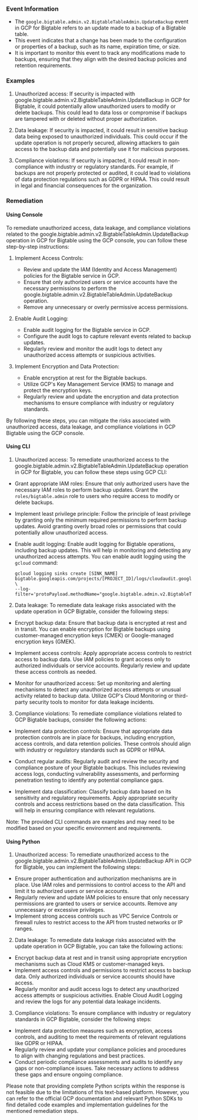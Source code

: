 
### Event Information

- The `google.bigtable.admin.v2.BigtableTableAdmin.UpdateBackup` event in GCP for Bigtable refers to an update made to a backup of a Bigtable table.
- This event indicates that a change has been made to the configuration or properties of a backup, such as its name, expiration time, or size.
- It is important to monitor this event to track any modifications made to backups, ensuring that they align with the desired backup policies and retention requirements.


### Examples

1. Unauthorized access: If security is impacted with google.bigtable.admin.v2.BigtableTableAdmin.UpdateBackup in GCP for Bigtable, it could potentially allow unauthorized users to modify or delete backups. This could lead to data loss or compromise if backups are tampered with or deleted without proper authorization.

2. Data leakage: If security is impacted, it could result in sensitive backup data being exposed to unauthorized individuals. This could occur if the update operation is not properly secured, allowing attackers to gain access to the backup data and potentially use it for malicious purposes.

3. Compliance violations: If security is impacted, it could result in non-compliance with industry or regulatory standards. For example, if backups are not properly protected or audited, it could lead to violations of data protection regulations such as GDPR or HIPAA. This could result in legal and financial consequences for the organization.

### Remediation

#### Using Console

To remediate unauthorized access, data leakage, and compliance violations related to the google.bigtable.admin.v2.BigtableTableAdmin.UpdateBackup operation in GCP for Bigtable using the GCP console, you can follow these step-by-step instructions:

1. Implement Access Controls:
   - Review and update the IAM (Identity and Access Management) policies for the Bigtable service in GCP.
   - Ensure that only authorized users or service accounts have the necessary permissions to perform the google.bigtable.admin.v2.BigtableTableAdmin.UpdateBackup operation.
   - Remove any unnecessary or overly permissive access permissions.

2. Enable Audit Logging:
   - Enable audit logging for the Bigtable service in GCP.
   - Configure the audit logs to capture relevant events related to backup updates.
   - Regularly review and monitor the audit logs to detect any unauthorized access attempts or suspicious activities.

3. Implement Encryption and Data Protection:
   - Enable encryption at rest for the Bigtable backups.
   - Utilize GCP's Key Management Service (KMS) to manage and protect the encryption keys.
   - Regularly review and update the encryption and data protection mechanisms to ensure compliance with industry or regulatory standards.

By following these steps, you can mitigate the risks associated with unauthorized access, data leakage, and compliance violations in GCP Bigtable using the GCP console.

#### Using CLI

1. Unauthorized access: To remediate unauthorized access to the google.bigtable.admin.v2.BigtableTableAdmin.UpdateBackup operation in GCP for Bigtable, you can follow these steps using GCP CLI:

- Grant appropriate IAM roles: Ensure that only authorized users have the necessary IAM roles to perform backup updates. Grant the `roles/bigtable.admin` role to users who require access to modify or delete backups.

- Implement least privilege principle: Follow the principle of least privilege by granting only the minimum required permissions to perform backup updates. Avoid granting overly broad roles or permissions that could potentially allow unauthorized access.

- Enable audit logging: Enable audit logging for Bigtable operations, including backup updates. This will help in monitoring and detecting any unauthorized access attempts. You can enable audit logging using the `gcloud` command:

  ```
  gcloud logging sinks create [SINK_NAME] bigtable.googleapis.com/projects/[PROJECT_ID]/logs/cloudaudit.googleapis.com%2Factivity \
  --log-filter='protoPayload.methodName="google.bigtable.admin.v2.BigtableTableAdmin.UpdateBackup"'
  ```

2. Data leakage: To remediate data leakage risks associated with the update operation in GCP Bigtable, consider the following steps:

- Encrypt backup data: Ensure that backup data is encrypted at rest and in transit. You can enable encryption for Bigtable backups using customer-managed encryption keys (CMEK) or Google-managed encryption keys (GMEK).

- Implement access controls: Apply appropriate access controls to restrict access to backup data. Use IAM policies to grant access only to authorized individuals or service accounts. Regularly review and update these access controls as needed.

- Monitor for unauthorized access: Set up monitoring and alerting mechanisms to detect any unauthorized access attempts or unusual activity related to backup data. Utilize GCP's Cloud Monitoring or third-party security tools to monitor for data leakage incidents.

3. Compliance violations: To remediate compliance violations related to GCP Bigtable backups, consider the following actions:

- Implement data protection controls: Ensure that appropriate data protection controls are in place for backups, including encryption, access controls, and data retention policies. These controls should align with industry or regulatory standards such as GDPR or HIPAA.

- Conduct regular audits: Regularly audit and review the security and compliance posture of your Bigtable backups. This includes reviewing access logs, conducting vulnerability assessments, and performing penetration testing to identify any potential compliance gaps.

- Implement data classification: Classify backup data based on its sensitivity and regulatory requirements. Apply appropriate security controls and access restrictions based on the data classification. This will help in ensuring compliance with relevant regulations.

Note: The provided CLI commands are examples and may need to be modified based on your specific environment and requirements.

#### Using Python

1. Unauthorized access: To remediate unauthorized access to the google.bigtable.admin.v2.BigtableTableAdmin.UpdateBackup API in GCP for Bigtable, you can implement the following steps:

- Ensure proper authentication and authorization mechanisms are in place. Use IAM roles and permissions to control access to the API and limit it to authorized users or service accounts.
- Regularly review and update IAM policies to ensure that only necessary permissions are granted to users or service accounts. Remove any unnecessary or excessive privileges.
- Implement strong access controls such as VPC Service Controls or firewall rules to restrict access to the API from trusted networks or IP ranges.

2. Data leakage: To remediate data leakage risks associated with the update operation in GCP Bigtable, you can take the following actions:

- Encrypt backup data at rest and in transit using appropriate encryption mechanisms such as Cloud KMS or customer-managed keys.
- Implement access controls and permissions to restrict access to backup data. Only authorized individuals or service accounts should have access.
- Regularly monitor and audit access logs to detect any unauthorized access attempts or suspicious activities. Enable Cloud Audit Logging and review the logs for any potential data leakage incidents.

3. Compliance violations: To ensure compliance with industry or regulatory standards in GCP Bigtable, consider the following steps:

- Implement data protection measures such as encryption, access controls, and auditing to meet the requirements of relevant regulations like GDPR or HIPAA.
- Regularly review and update your compliance policies and procedures to align with changing regulations and best practices.
- Conduct periodic compliance assessments and audits to identify any gaps or non-compliance issues. Take necessary actions to address these gaps and ensure ongoing compliance.

Please note that providing complete Python scripts within the response is not feasible due to the limitations of this text-based platform. However, you can refer to the official GCP documentation and relevant Python SDKs to find detailed code examples and implementation guidelines for the mentioned remediation steps.

